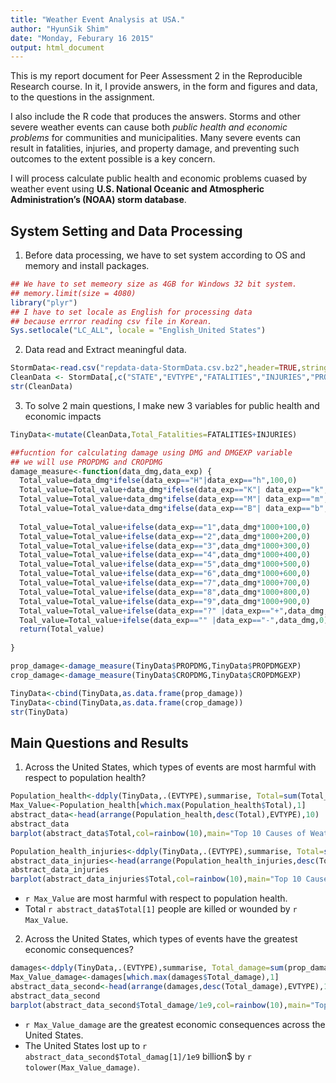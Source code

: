 ```yaml
---
title: "Weather Event Analysis at USA." 
author: "HyunSik Shim" 
date: "Monday, Feburary 16 2015" 
output: html_document 
---
```


 
This is my report document for Peer Assessment 2 in the Reproducible Research course.  In it, I provide answers, in the form and figures and data, to 
the questions in the assignment.  


I also include the R code that produces the answers. 
Storms and other severe weather events can cause both *public health and economic problems* for communities and municipalities. Many severe events can result in fatalities, injuries, and property damage, and preventing such outcomes to the extent possible is a key concern.


I will process calculate  public health and economic problems cuased by weather event using **U.S. National Oceanic and Atmospheric Administration's (NOAA) storm database**.


## System Setting and Data Processing

1. Before data processing, we have to set system according to OS and memory and install packages.

```r
## We have to set memeory size as 4GB for Windows 32 bit system.
## memory.limit(size = 4080)
library("plyr")
## I have to set locale as English for processing data 
## because errror reading csv file in Korean.
Sys.setlocale("LC_ALL", locale = "English_United States")
```

2. Data read and Extract meaningful data.

```r
StormData<-read.csv("repdata-data-StormData.csv.bz2",header=TRUE,stringsAsFactors = TRUE)
CleanData <- StormData[,c("STATE","EVTYPE","FATALITIES","INJURIES","PROPDMG","PROPDMGEXP","CROPDMG","CROPDMGEXP")]
str(CleanData)
```

3. To solve 2 main questions, I make new 3 variables for public health and economic impacts 

```r
TinyData<-mutate(CleanData,Total_Fatalities=FATALITIES+INJURIES)

##fucntion for calculating damage using DMG and DMGEXP variable
## we will use PROPDMG and CROPDMG
damage_measure<-function(data_dmg,data_exp) {
  Total_value=data_dmg*ifelse(data_exp=="H"|data_exp=="h",100,0)
  Total_value=Total_value+data_dmg*ifelse(data_exp=="K"| data_exp=="k",1000,0)
  Total_value=Total_value+data_dmg*ifelse(data_exp=="M"| data_exp=="m",1000000,0)
  Total_value=Total_value+data_dmg*ifelse(data_exp=="B"| data_exp=="b",1000000000,0)
  
  Total_value=Total_value+ifelse(data_exp=="1",data_dmg*1000+100,0)
  Total_value=Total_value+ifelse(data_exp=="2",data_dmg*1000+200,0)
  Total_value=Total_value+ifelse(data_exp=="3",data_dmg*1000+300,0)
  Total_value=Total_value+ifelse(data_exp=="4",data_dmg*1000+400,0)
  Total_value=Total_value+ifelse(data_exp=="5",data_dmg*1000+500,0)
  Total_value=Total_value+ifelse(data_exp=="6",data_dmg*1000+600,0)
  Total_value=Total_value+ifelse(data_exp=="7",data_dmg*1000+700,0)
  Total_value=Total_value+ifelse(data_exp=="8",data_dmg*1000+800,0)
  Total_value=Total_value+ifelse(data_exp=="9",data_dmg*1000+900,0)
  Total_value=Total_value+ifelse(data_exp=="?" |data_exp=="+",data_dmg,0)
  Toal_value=Total_value+ifelse(data_exp=="" |data_exp=="-",data_dmg,0)  
  return(Total_value)
  
}

prop_damage<-damage_measure(TinyData$PROPDMG,TinyData$PROPDMGEXP)
crop_damage<-damage_measure(TinyData$CROPDMG,TinyData$CROPDMGEXP)

TinyData<-cbind(TinyData,as.data.frame(prop_damage))
TinyData<-cbind(TinyData,as.data.frame(crop_damage))
str(TinyData)
```


## Main Questions and Results 

1. Across the United States, which types of events are most harmful with respect to population health?

```r
Population_health<-ddply(TinyData,.(EVTYPE),summarise, Total=sum(Total_Fatalities))
Max_Value<-Population_health[which.max(Population_health$Total),1]
abstract_data<-head(arrange(Population_health,desc(Total),EVTYPE),10)
abstract_data
barplot(abstract_data$Total,col=rainbow(10),main="Top 10 Causes of Weather Event Deaths and Injuries",ylab="Deaths", legend=abstract_data$EVTYPE)

Population_health_injuries<-ddply(TinyData,.(EVTYPE),summarise, Total=sum(INJURIES))
abstract_data_injuries<-head(arrange(Population_health_injuries,desc(Total),EVTYPE),10)
abstract_data_injuries
barplot(abstract_data_injuries$Total,col=rainbow(10),main="Top 10 Causes of Weather Event Injuries",ylab="Injuries", legend=abstract_data_injuries$EVTYPE)
```

- `r Max_Value` are most harmful with respect to population health.
- Total `r abstract_data$Total[1]` people are killed or wounded by `r Max_Value`. 


2. Across the United States, which types of events have the greatest economic consequences?


```r
damages<-ddply(TinyData,.(EVTYPE),summarise, Total_damage=sum(prop_damage)+sum(crop_damage))
Max_Value_damage<-damages[which.max(damages$Total_damage),1]
abstract_data_second<-head(arrange(damages,desc(Total_damage),EVTYPE),10)
abstract_data_second
barplot(abstract_data_second$Total_damage/1e9,col=rainbow(10),main="Top 10 economic impact by events",ylab="billion$", legend=abstract_data_second$EVTYPE)
```

- `r Max_Value_damage` are the greatest economic consequences across the United States.
- The United States lost up to `r abstract_data_second$Total_damag[1]/1e9` billion$ by `r tolower(Max_Value_damage)`.

